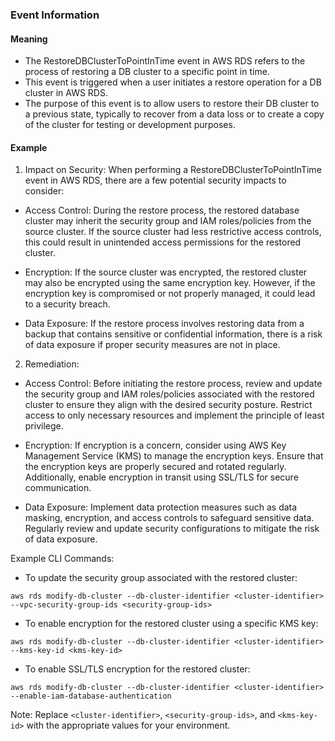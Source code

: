 
### Event Information

#### Meaning

- The RestoreDBClusterToPointInTime event in AWS RDS refers to the process of restoring a DB cluster to a specific point in time.
- This event is triggered when a user initiates a restore operation for a DB cluster in AWS RDS.
- The purpose of this event is to allow users to restore their DB cluster to a previous state, typically to recover from a data loss or to create a copy of the cluster for testing or development purposes.

#### Example

1. Impact on Security: When performing a RestoreDBClusterToPointInTime event in AWS RDS, there are a few potential security impacts to consider:

- Access Control: During the restore process, the restored database cluster may inherit the security group and IAM roles/policies from the source cluster. If the source cluster had less restrictive access controls, this could result in unintended access permissions for the restored cluster.

- Encryption: If the source cluster was encrypted, the restored cluster may also be encrypted using the same encryption key. However, if the encryption key is compromised or not properly managed, it could lead to a security breach.

- Data Exposure: If the restore process involves restoring data from a backup that contains sensitive or confidential information, there is a risk of data exposure if proper security measures are not in place.

2. Remediation:

- Access Control: Before initiating the restore process, review and update the security group and IAM roles/policies associated with the restored cluster to ensure they align with the desired security posture. Restrict access to only necessary resources and implement the principle of least privilege.

- Encryption: If encryption is a concern, consider using AWS Key Management Service (KMS) to manage the encryption keys. Ensure that the encryption keys are properly secured and rotated regularly. Additionally, enable encryption in transit using SSL/TLS for secure communication.

- Data Exposure: Implement data protection measures such as data masking, encryption, and access controls to safeguard sensitive data. Regularly review and update security configurations to mitigate the risk of data exposure.

Example CLI Commands:

- To update the security group associated with the restored cluster:
```
aws rds modify-db-cluster --db-cluster-identifier <cluster-identifier> --vpc-security-group-ids <security-group-ids>
```

- To enable encryption for the restored cluster using a specific KMS key:
```
aws rds modify-db-cluster --db-cluster-identifier <cluster-identifier> --kms-key-id <kms-key-id>
```

- To enable SSL/TLS encryption for the restored cluster:
```
aws rds modify-db-cluster --db-cluster-identifier <cluster-identifier> --enable-iam-database-authentication
```

Note: Replace `<cluster-identifier>`, `<security-group-ids>`, and `<kms-key-id>` with the appropriate values for your environment.

